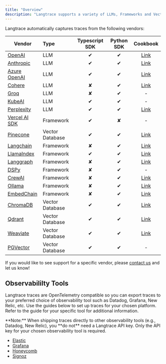 ```yaml
---
title: "Overview"
description: "Langtrace supports a variety of LLMs, Frameworks and Vector databases."
---
```


Langtrace automatically captures traces from the following vendors:

| Vendor                                                          | Type            | Typescript SDK | Python SDK |                                                         Cookbook                                                          |
| --------------------------------------------------------------- | :-------------- | :------------: | :--------: | :-----------------------------------------------------------------------------------------------------------------------: |
| [OpenAI](/supported-integrations/llm-tools/openai)              | LLM             |    &#x2714;    |  &#x2714;  |    [Link](https://github.com/Scale3-Labs/langtrace-recipes/blob/main/integrations/language-model/openai/starter.ipynb)    |
| [Anthropic](/supported-integrations/llm-tools/anthropic)        | LLM             |    &#x2714;    |  &#x2714;  |  [Link](https://github.com/Scale3-Labs/langtrace-recipes/blob/main/integrations/language-model/anthropic/starter.ipynb)   |
| [Azure OpenAI](/supported-integrations/llm-tools/azure-openai)  | LLM             |    &#x2714;    |  &#x2714;  | [Link](https://github.com/Scale3-Labs/langtrace-recipes/blob/main/integrations/language-model/azure-openai/starter.ipynb) |
| [Cohere](/supported-integrations/llm-tools/cohere)              | LLM             |    &#x2718;    |  &#x2714;  |    [Link](https://github.com/Scale3-Labs/langtrace-recipes/blob/main/integrations/language-model/cohere/starter.ipynb)    |
| [Groq](/supported-integrations/llm-tools/groq)                  | LLM             |    &#x2718;    |  &#x2714;  |                                                             -                                                             |
| [KubeAI](/supported-integrations/llm-tools/kubeai)                  | LLM             |    &#x2714;    |  &#x2714;  |                                                             -                                                             |
| [Perplexity](/supported-integrations/llm-tools/perplexity)                            | LLM             |    &#x2714;    |  &#x2714;  |      [Link](https://github.com/Scale3-Labs/langtrace-recipes/blob/main/integrations/tools/perplexity/starter.ipynb)       |
| [Vercel AI SDK](/supported-integrations/llm-frameworks/vercelaisdk)   | Framework |    &#x2714;    |  &#x2718;  |                                                             -                                                             |
| [Pinecone](/supported-integrations/vector-stores/pinecone)      | Vector Database |    &#x2714;    |  &#x2714;  |     [Link](https://github.com/Scale3-Labs/langtrace-recipes/blob/main/integrations/vector-db/pinecone/starter.ipynb)      |
| [Langchain](/supported-integrations/llm-frameworks/langchain)   | Framework       |    &#x2718;    |  &#x2714;  |   [Link](https://github.com/Scale3-Labs/langtrace-recipes/blob/main/integrations/llm-framework/langchain/starter.ipynb)   |
| [LlamaIndex](/supported-integrations/llm-frameworks/llamaindex) | Framework       |    &#x2714;    |  &#x2714;  |  [Link](https://github.com/Scale3-Labs/langtrace-recipes/blob/main/integrations/llm-framework/llamaindex/starter.ipynb)   |
| [Langgraph](/supported-integrations/llm-frameworks/langchain)   | Framework       |    &#x2718;    |  &#x2714;  |   [Link](https://github.com/Scale3-Labs/langtrace-recipes/blob/main/integrations/llm-framework/langchain/starter.ipynb)   |
| [DSPy](/supported-integrations/llm-frameworks/dspy)             | Framework       |    &#x2718;    |  &#x2714;  |                                                             -                                                             |
| [CrewAI](/supported-integrations/llm-frameworks/crewai)         | Framework       |    &#x2718;    |  &#x2714;  |    [Link](https://github.com/Scale3-Labs/langtrace-recipes/blob/main/integrations/llm-framework/crewai/starter.ipynb)     |
| [Ollama](/supported-integrations/llm-tools/ollama)              | Framework       |    &#x2718;    |  &#x2714;  |   [Link](https://github.com/Scale3-Labs/langtrace-recipes/blob/main/integrations/tools/ollama/ollama-fashionista.ipynb)   |
| [EmbedChain](/supported-integrations/llm-frameworks/embedchain)         | Framework       |    &#x2718;    |  &#x2714;  |    [Link](https://github.com/Scale3-Labs/langtrace-python-sdk/blob/main/src/examples/embedchain_example/simple.py)     |
| [ChromaDB](/supported-integrations/vector-stores/chromadb)      | Vector Database |    &#x2714;    |  &#x2714;  |     [Link ](https://github.com/Scale3-Labs/langtrace-recipes/blob/main/integrations/vector-db/chromadb/starter.ipynb)     |
| [Qdrant](/supported-integrations/vector-stores/qdrant)          | Vector Database |    &#x2714;    |  &#x2714;  |      [Link](https://github.com/Scale3-Labs/langtrace-recipes/blob/main/integrations/vector-db/qdrant/starter.ipynb)       |
| [Weaviate](/supported-integrations/vector-stores/weaviate)      | Vector Database |    &#x2714;    |  &#x2714;  |     [Link](https://github.com/Scale3-Labs/langtrace-recipes/blob/main/integrations/vector-db/weaviate/starter.ipynb)      |
| [PGVector](https://github.com/pgvector/pgvector/)               | Vector Database |    &#x2714;    |  &#x2714;  |                                                             -                                                             |

If you would like to see support for a specific vendor, please [contact us](https://calendar.app.google/Go5gXNPcqZjAY4i47) and let us know!

## Observabililty Tools

Langtrace traces are OpenTelemetry compatible so you can export traces to your preferred choice of observability tool such as Datadog, Grafana, New Relic, etc. Use the guides below to set up traces for your chosen platform. Refer to the guide for your specific tool for additional information.

<Note>
	**Note:** When shipping traces directly to other observability tools (e.g.,
	Datadog, New Relic), you **do not** need a Langtrace API key. Only the API key
	for your chosen observability tool is required.
</Note>

- [Elastic](supported-integrations/observability-tools/elastic.mdx)
- [Grafana](supported-integrations/observability-tools/grafana.mdx)
- [Honeycomb](supported-integrations/observability-tools/honeycomb.mdx)
- [Signoz](supported-integrations/observability-tools/signoz.mdx)
